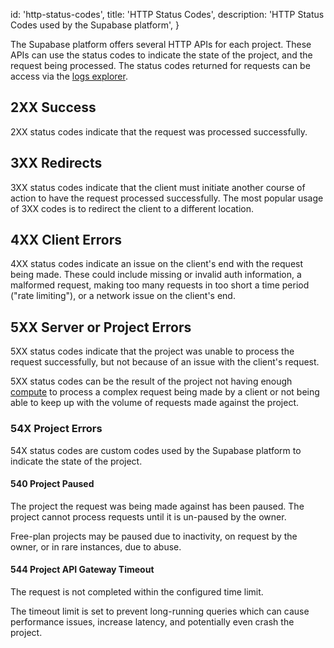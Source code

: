 
  id: 'http-status-codes',
  title: 'HTTP Status Codes',
  description: 'HTTP Status Codes used by the Supabase platform',
}

The Supabase platform offers several HTTP APIs for each project. These APIs can use the status codes to indicate the state of the project, and the request being processed. The status codes returned for requests can be access via the [logs explorer](../platform/logs#logs-explorer).

## 2XX Success

2XX status codes indicate that the request was processed successfully.

## 3XX Redirects

3XX status codes indicate that the client must initiate another course of action to have the request processed successfully. The most popular usage of 3XX codes is to redirect the client to a different location.

## 4XX Client Errors

4XX status codes indicate an issue on the client's end with the request being made. These could include missing or invalid auth information, a malformed request, making too many requests in too short a time period ("rate limiting"), or a network issue on the client's end.

## 5XX Server or Project Errors

5XX status codes indicate that the project was unable to process the request successfully, but not because of an issue with the client's request.

5XX status codes can be the result of the project not having enough [compute](/docs/guides/platform/compute-add-ons) to process a complex request being made by a client or not being able to keep up with the volume of requests made against the project.

### 54X Project Errors

54X status codes are custom codes used by the Supabase platform to indicate the state of the project.

#### 540 Project Paused

The project the request was being made against has been paused. The project cannot process requests until it is un-paused by the owner.

Free-plan projects may be paused due to inactivity, on request by the owner, or in rare instances, due to abuse.

#### 544 Project API Gateway Timeout

The request is not completed within the configured time limit.

The timeout limit is set to prevent long-running queries which can cause performance issues, increase latency, and potentially even crash the project.  


